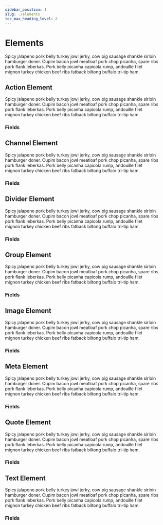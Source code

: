 ```yaml
---
sidebar_position: 1
slug: ./elements
toc_max_heading_level: 2
---
```



# Elements

Spicy jalapeno pork belly turkey jowl jerky, cow pig sausage shankle sirloin hamburger doner. Cupim bacon jowl meatloaf pork chop picanha, spare ribs pork flank leberkas. Pork belly picanha capicola rump, andouille filet mignon turkey chicken beef ribs fatback biltong buffalo tri-tip ham.

<TOCInline maxHeadingLevel={2} toc={toc} />

## Action Element

Spicy jalapeno pork belly turkey jowl jerky, cow pig sausage shankle sirloin hamburger doner. Cupim bacon jowl meatloaf pork chop picanha, spare ribs pork flank leberkas. Pork belly picanha capicola rump, andouille filet mignon turkey chicken beef ribs fatback biltong buffalo tri-tip ham.

### Fields

## Channel Element

Spicy jalapeno pork belly turkey jowl jerky, cow pig sausage shankle sirloin hamburger doner. Cupim bacon jowl meatloaf pork chop picanha, spare ribs pork flank leberkas. Pork belly picanha capicola rump, andouille filet mignon turkey chicken beef ribs fatback biltong buffalo tri-tip ham.

### Fields

## Divider Element

Spicy jalapeno pork belly turkey jowl jerky, cow pig sausage shankle sirloin hamburger doner. Cupim bacon jowl meatloaf pork chop picanha, spare ribs pork flank leberkas. Pork belly picanha capicola rump, andouille filet mignon turkey chicken beef ribs fatback biltong buffalo tri-tip ham.

### Fields

## Group Element

Spicy jalapeno pork belly turkey jowl jerky, cow pig sausage shankle sirloin hamburger doner. Cupim bacon jowl meatloaf pork chop picanha, spare ribs pork flank leberkas. Pork belly picanha capicola rump, andouille filet mignon turkey chicken beef ribs fatback biltong buffalo tri-tip ham.

### Fields

## Image Element

Spicy jalapeno pork belly turkey jowl jerky, cow pig sausage shankle sirloin hamburger doner. Cupim bacon jowl meatloaf pork chop picanha, spare ribs pork flank leberkas. Pork belly picanha capicola rump, andouille filet mignon turkey chicken beef ribs fatback biltong buffalo tri-tip ham.

### Fields

## Meta Element

Spicy jalapeno pork belly turkey jowl jerky, cow pig sausage shankle sirloin hamburger doner. Cupim bacon jowl meatloaf pork chop picanha, spare ribs pork flank leberkas. Pork belly picanha capicola rump, andouille filet mignon turkey chicken beef ribs fatback biltong buffalo tri-tip ham.

### Fields

## Quote Element

Spicy jalapeno pork belly turkey jowl jerky, cow pig sausage shankle sirloin hamburger doner. Cupim bacon jowl meatloaf pork chop picanha, spare ribs pork flank leberkas. Pork belly picanha capicola rump, andouille filet mignon turkey chicken beef ribs fatback biltong buffalo tri-tip ham.

### Fields

## Text Element

Spicy jalapeno pork belly turkey jowl jerky, cow pig sausage shankle sirloin hamburger doner. Cupim bacon jowl meatloaf pork chop picanha, spare ribs pork flank leberkas. Pork belly picanha capicola rump, andouille filet mignon turkey chicken beef ribs fatback biltong buffalo tri-tip ham.

### Fields
